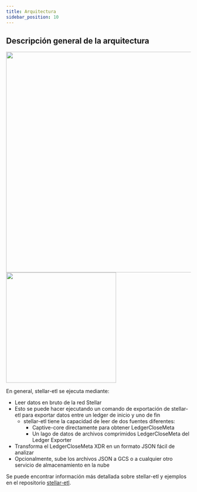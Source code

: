 ```yaml
---
title: Arquitectura
sidebar_position: 10
---
```



## Descripción general de la arquitectura

<img src={stellar_arch} width="600" />

<img src={stellar_etl_arch} width="300" />

En general, stellar-etl se ejecuta mediante:

- Leer datos en bruto de la red Stellar
- Esto se puede hacer ejecutando un comando de exportación de stellar-etl para exportar datos entre un ledger de inicio y uno de fin
  - stellar-etl tiene la capacidad de leer de dos fuentes diferentes:
    - Captive-core directamente para obtener LedgerCloseMeta
    - Un lago de datos de archivos comprimidos LedgerCloseMeta del Ledger Exporter
- Transforma el LedgerCloseMeta XDR en un formato JSON fácil de analizar
- Opcionalmente, sube los archivos JSON a GCS o a cualquier otro servicio de almacenamiento en la nube

Se puede encontrar información más detallada sobre stellar-etl y ejemplos en el repositorio [stellar-etl](https://github.com/stellar/stellar-etl/tree/master).
